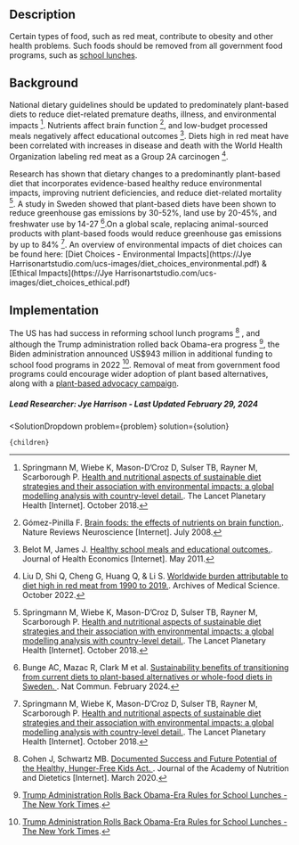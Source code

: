 

## Description

Certain types of food, such as red meat, contribute to obesity and other health problems. Such foods should be removed from all government food programs, such as [school lunches](https://www.urbancruiseship.org/matter/diet/diet_health#national-school-lunch-program-meat-removal-u-s).

## Background

National dietary guidelines should be updated to predominately plant-based diets to reduce diet-related premature deaths, illness, and environmental impacts [^"3"]. Nutrients affect brain function [^"4"], and low-budget processed meals negatively affect educational outcomes [^"5"]. Diets high in red meat have been correlated with increases in disease and death with the World Health Organization labeling red meat as a Group 2A carcinogen [^"2"].

Research has shown that dietary changes to a predominantly plant-based diet that incorporates evidence-based healthy reduce environmental impacts, improving nutrient deficiencies, and reduce diet-related mortality [^"3"]. A study in Sweden showed that plant-based diets have been shown to reduce greenhouse gas emissions by 30-52%, land use by 20-45%, and freshwater use by 14-27 [^"1"].On a global scale, replacing animal-sourced products with plant-based foods would reduce greenhouse gas emissions by up to 84% [^"3"]. An overview of environmental impacts of diet choices can be found here: [Diet Choices - Environmental Impacts](https://Jye Harrisonartstudio.com/ucs-images/diet_choices_environmental.pdf) & [Ethical Impacts](https://Jye Harrisonartstudio.com/ucs-images/diet_choices_ethical.pdf)



## Implementation

The US has had success in reforming school lunch programs [^"8"] , and although the Trump administration rolled back Obama-era progress [^"7"], the Biden administration announced US$943 million in additional funding to school food programs in 2022 [^"7"]. Removal of meat from government food programs could encourage wider adoption of plant based alternatives, along with a [plant-based advocacy campaign](https://www.urbancruiseship.org/matter/diet/diet_fw#plant-based-informational-advocacy-campaign).

##### Lead Researcher: Jye Harrison - Last Updated February 29, 2024

[^"1"]: Bunge AC, Mazac R, Clark M et al. [Sustainability benefits of transitioning from current diets to plant-based alternatives or whole-food diets in Sweden. ](https://doi.org/10.1038/s41467-024-45328-6). Nat Commun. February 2024.
[^"2"]: Liu D, Shi Q, Cheng G, Huang Q, & Li S. [Worldwide burden attributable to diet high in red meat from 1990 to 2019.](10.5114/aoms/156017). Archives of Medical Science. October 2022.
[^"3"]: Springmann M, Wiebe K, Mason-D’Croz D, Sulser TB, Rayner M, Scarborough P.  [Health and nutritional aspects of sustainable diet strategies and their association with environmental impacts: a global modelling analysis with country-level detail.](http://dx.doi.org/10.1016/S2542-5196(18)30206-7). The Lancet Planetary Health [Internet]. October 2018.
[^"4"]: Gómez-Pinilla F. [Brain foods: the effects of nutrients on brain function.](https://www.nature.com/articles/nrn2421). Nature Reviews Neuroscience [Internet]. July 2008.
[^"5"]: Belot M, James J. [Healthy school meals and educational outcomes.](http://dx.doi.org/10.1016/j.jhealeco.2011.02.003). Journal of Health Economics [Internet]. May 2011.
[^"6"]:  [Biden Administration Takes Additional Steps to Strengthen Child Nutrition Programs | USDA](https://www.usda.gov/media/press-releases/2022/06/30/biden-administration-takes-additional-steps-strengthen-child). 
[^"7"]:  [Trump Administration Rolls Back Obama-Era Rules for School Lunches - The New York Times](https://www.nytimes.com/2018/12/08/us/trump-school-lunch-usda.html). 
[^"8"]: Cohen J, Schwartz MB. [Documented Success and Future Potential of the Healthy, Hunger-Free Kids Act. ](http://dx.doi.org/10.1016/j.jand.2019.10.021). Journal of the Academy of Nutrition and Dietetics [Internet]. March 2020.

  <SolutionDropdown 
    problem={problem} 
    solution={solution}
  >
    {children}
  </SolutionDropdown>